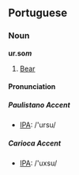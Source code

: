 ==Portuguese==
===Noun===
'''ur.so'' m'''''

#[[Bear]]

====Pronunciation====
=====Paulistano Accent=====

*[[w:IPA|IPA]]: /'ursu/

=====Carioca Accent=====

*[[w:IPA|IPA]]: /'uxsu/